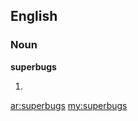 ==English==

===Noun===
'''superbugs'''

# {{plural of|[[superbug]]}}

[[ar:superbugs]]
[[my:superbugs]]